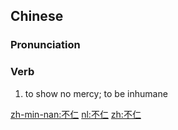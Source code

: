==Chinese==
{{zh-forms}}

===Pronunciation===
{{zh-pron
|m=不rén
|c=bat1 jan4
|h=pfs=put-yìn
|cat=v
}}

===Verb===
{{zh-verb}}

# {{lb|zh|literary}} to show no mercy; to be inhumane

[[zh-min-nan:不仁]]
[[nl:不仁]]
[[zh:不仁]]